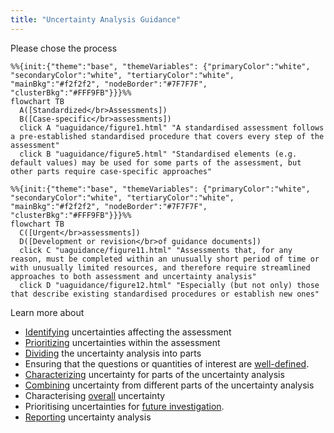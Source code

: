 ```yaml
---
title: "Uncertainty Analysis Guidance"
---
```


Please chose the process

```mermaid
%%{init:{"theme":"base", "themeVariables": {"primaryColor":"white", "secondaryColor":"white", "tertiaryColor":"white", "mainBkg":"#f2f2f2", "nodeBorder":"#7F7F7F", "clusterBkg":"#FFF9FB"}}}%%
flowchart TB
  A([Standardized</br>Assessments])
  B([Case-specific</br>assessments])
  click A "uaguidance/figure1.html" "A standardised assessment follows a pre-established standardised procedure that covers every step of the assessment"
  click B "uaguidance/figure5.html" "Standardised elements (e.g. default values) may be used for some parts of the assessment, but other parts require case-specific approaches"
```


```mermaid
%%{init:{"theme":"base", "themeVariables": {"primaryColor":"white", "secondaryColor":"white", "tertiaryColor":"white", "mainBkg":"#f2f2f2", "nodeBorder":"#7F7F7F", "clusterBkg":"#FFF9FB"}}}%%
flowchart TB
  C([Urgent</br>assessments])
  D([Development or revision</br>of guidance documents])
  click C "uaguidance/figure11.html" "Assessments that, for any reason, must be completed within an unusually short period of time or with unusually limited resources, and therefore require streamlined approaches to both assessment and uncertainty analysis"
  click D "uaguidance/figure12.html" "Especially (but not only) those that describe existing standardised procedures or establish new ones"
```


Learn more about

- [Identifying](uaguidance/identifying.qmd) uncertainties affecting the assessment
- [Prioritizing](uaguidance/prioritizing.qmd) uncertainties within the assessment
- [Dividing](uaguidance/dividing.qmd) the uncertainty analysis into parts
- Ensuring that the questions or quantities of interest are [well-defined](uaguidance/welldefined.qmd).
- [Characterizing](characterizing.qmd) uncertainty for parts of the uncertainty analysis
- [Combining](uaguidance/combining.qmd) uncertainty from different parts of the uncertainty analysis
- Characterising [overall](uaguidance/overall.qmd) uncertainty
- Prioritising uncertainties for [future investigation](uaguidance/futureinvestigation.qmd).
- [Reporting](uaguidance/reporting.qmd) uncertainty analysis

